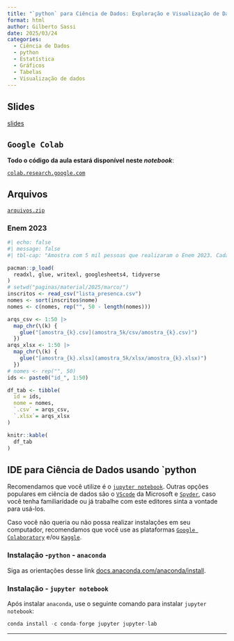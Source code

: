 ```yaml
---
title: "`python` para Ciência de Dados: Exploração e Visualização de Dados"
format: html
author: Gilberto Sassi
date: 2025/03/24
categories:
  - Ciência de Dados
  - python
  - Estatística
  - Gráficos
  - Tabelas
  - Visualização de dados
---
```


## Slides

[slides](slides.html){target="_blank"}

## `Google Colab`

**Todo o código da aula estará disponível neste _notebook_**:

[`colab.research.google.com`](https://colab.research.google.com/drive/1LWI2RulGa8vKZqg_zXpyGd1uNaV301Ze?usp=drive_link){target="_blank"}

## Arquivos

[`arquivos.zip`](arquivos.zip)

### Enem 2023

```r
#| echo: false
#| message: false
#| tbl-cap: "Amostra com 5 mil pessoas que realizaram o Enem 2023. Cada participantes deste curso tem sua própria amostra."

pacman::p_load(
  readxl, glue, writexl, googlesheets4, tidyverse
)
# setwd("paginas/material/2025/marco/")
inscritos <- read_csv("lista_presenca.csv")
nomes <- sort(inscritos$nome)
nomes <- c(nomes, rep("", 50 - length(nomes)))

arqs_csv <- 1:50 |>
  map_chr(\(k) {
    glue("[amostra_{k}.csv](amostra_5k/csv/amostra_{k}.csv)")
  })
arqs_xlsx <- 1:50 |>
  map_chr(\(k) {
    glue("[amostra_{k}.xlsx](amostra_5k/xlsx/amostra_{k}.xlsx)")
  })
# nomes <- rep("", 50)
ids <- paste0("id_", 1:50)

df_tab <- tibble(
  id = ids,
  nome = nomes,
  `.csv` = arqs_csv,
  `.xlsx`= arqs_xlsx
)

knitr::kable(
  df_tab
)
```


## IDE para Ciência de Dados usando `python

Recomendamos que você utilize é o [`jupyter notebook`](https://jupyter.org/install){target="_blank"}. Outras opções populares em ciência de dados são o [`VScode`](https://code.visualstudio.com/Download){target="_blank"} da Microsoft e [`Spyder`](https://www.spyder-ide.org/download/){target="_blank"}, caso você tenha familiaridade ou já trabalhe com este editores sinta a vontade para usá-los.

Caso você não queria ou não possa realizar instalações em seu computador, recomendamos que você use as plataformas [`Google Colaboratory`](https://colab.research.google.com/){target="_blank"} e/ou [`Kaggle`](https://www.kaggle.com/){target="_blank"}. 

### Instalação -`python` - `anaconda`

Siga as orientações desse link [docs.anaconda.com/anaconda/install](https://docs.anaconda.com/anaconda/install/){target="_blank"}.

### Instalação - `jupyter notebook`

Após instalar `anaconda`, use o seguinte comando para instalar `jupyter notebook`:

```python
conda install -c conda-forge jupyter jupyter-lab
```

---
